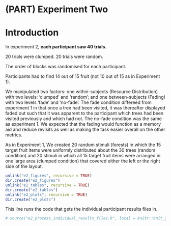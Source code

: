 # (PART) Experiment Two {-}

# Introduction

In experiment 2, **each participant saw 40 trials.**

20 trials were clumped. 20 trials were random.

The order of blocks was randomised for each participant.

Participants had to find 14 out of 15 fruit (not 10 out of 15 as in Experiment 1).

We manipulated two factors: one within-subjects (Resource Distribution) with two levels: 'clumped' and 'random'; and one between-subjects (Fading) with two levels 'fade' and 'no-fade'. The fade condition differeed from experiment 1 in that once a tree had been visited, it was thereafter displayed faded out such that it was apparent to the participant which trees had been visited previously and which had not. The no-fade condition was the same as experiment 1. We expected that the fading would function as a memory aid and reduce revisits as well as making the task easier overall on the other metrics.

As in Experiment 1, We created 20 random stimuli (forests) in which the 15 target fruit items were uniformly distributed about the 30 trees (random condition) and 20 stimuli in which all 15 target fruit items were arranged in one large area (clumped condition) that covered either the left or the right side of the layout.

```r
unlink("e2_figures", recursive = TRUE)
dir.create("e2_figures")
unlink("e2_tables", recursive = TRUE)
dir.create("e2_tables")
unlink("e2_plots", recursive = TRUE)
dir.create("e2_plots")
```

This line runs the code that gets the individual participant results files in.

```r
# source("e2_process_individual_results_files.R", local = knitr::knit_global())
```

